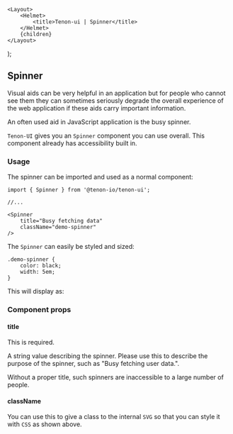 

    <Layout>
        <Helmet>
            <title>Tenon-ui | Spinner</title>
        </Helmet>
        {children}
    </Layout>
);

## Spinner

Visual aids can be very helpful in an application but for people who cannot see them they can
sometimes seriously degrade the overall experience of the web application if these aids carry
important information.

An often used aid in JavaScript application is the busy spinner.

`Tenon-UI` gives you an `Spinner` component you can use overall. This component already has
accessibility built in.

### Usage

The spinner can be imported and used as a normal component:

```
import { Spinner } from '@tenon-io/tenon-ui';

//...

<Spinner
    title="Busy fetching data"
    className="demo-spinner"
/>
```

The `Spinner` can easily be styled and sized:

```
.demo-spinner {
    color: black;
    width: 5em;
}
```

This will display as:

<Spinner title="Busy fetching data" className="demo-spinner" />

### Component props

#### title

This is required.

A string value describing the spinner. Please use this to describe the purpose of the spinner,
such as "Busy fetching user data.".

Without a proper title, such spinners are inaccessible to a large number of people.

#### className

You can use this to give a class to the internal `SVG` so that you can style it with `CSS`
as shown above.
